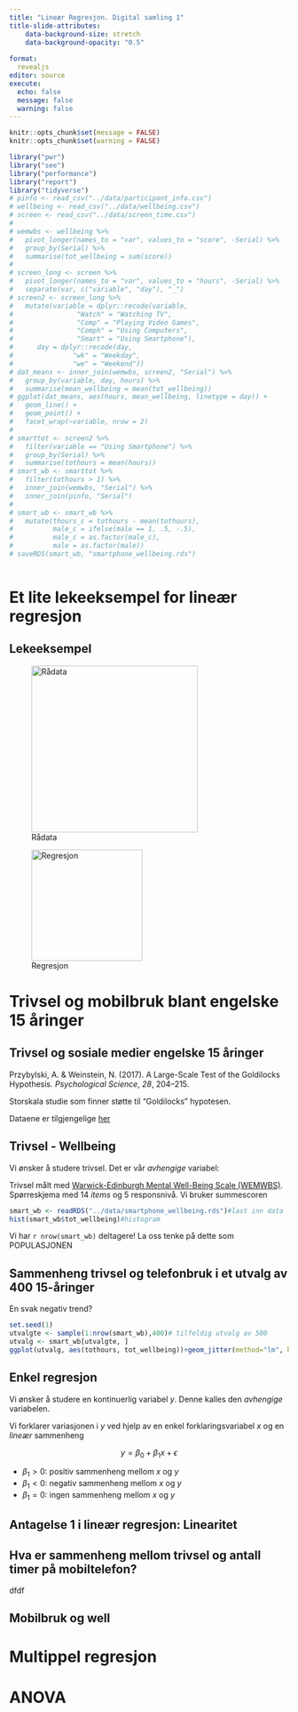 ```yaml
---
title: "Lineær Regresjon. Digital samling 1"
title-slide-attributes:
    data-background-size: stretch
    data-background-opacity: "0.5"
    
format: 
  revealjs
editor: source
execute: 
  echo: false
  message: false
  warning: false
---
```


```r
knitr::opts_chunk$set(message = FALSE)
knitr::opts_chunk$set(warning = FALSE)

library("pwr")
library("see")
library("performance")
library("report")
library("tidyverse")
# pinfo <- read_csv("../data/participant_info.csv")
# wellbeing <- read_csv("../data/wellbeing.csv")
# screen <- read_csv("../data/screen_time.csv")
# 
# wemwbs <- wellbeing %>%
#   pivot_longer(names_to = "var", values_to = "score", -Serial) %>%
#   group_by(Serial) %>%
#   summarise(tot_wellbeing = sum(score))
# 
# screen_long <- screen %>%
#   pivot_longer(names_to = "var", values_to = "hours", -Serial) %>%
#   separate(var, c("variable", "day"), "_")
# screen2 <- screen_long %>%
#   mutate(variable = dplyr::recode(variable,
#                "Watch" = "Watching TV",
#                "Comp" = "Playing Video Games",
#                "Comph" = "Using Computers",
#                "Smart" = "Using Smartphone"),
#      day = dplyr::recode(day,
#               "wk" = "Weekday",
#               "we" = "Weekend"))
# dat_means <- inner_join(wemwbs, screen2, "Serial") %>%
#   group_by(variable, day, hours) %>%
#   summarise(mean_wellbeing = mean(tot_wellbeing))
# ggplot(dat_means, aes(hours, mean_wellbeing, linetype = day)) +
#   geom_line() +
#   geom_point() +
#   facet_wrap(~variable, nrow = 2)
# 
# smarttot <- screen2 %>%
#   filter(variable == "Using Smartphone") %>%
#   group_by(Serial) %>%
#   summarise(tothours = mean(hours))
# smart_wb <- smarttot %>%
#   filter(tothours > 1) %>%
#   inner_join(wemwbs, "Serial") %>%
#   inner_join(pinfo, "Serial") 
# 
# smart_wb <- smart_wb %>%
#   mutate(thours_c = tothours - mean(tothours),
#          male_c = ifelse(male == 1, .5, -.5),
#          male_c = as.factor(male_c),
#          male = as.factor(male))
# saveRDS(smart_wb, "smartphone_wellbeing.rds")



```

# Et lite lekeeksempel for lineær regresjon

## Lekeeksempel 


::: {layout-ncol=2}

![Rådata](tabell.png){width=300}

![Regresjon](scatterreg.png){width=200}

:::





# Trivsel og mobilbruk blant engelske 15 åringer

## Trivsel og sosiale medier engelske 15 åringer

Przybylski, A. & Weinstein, N. (2017). A Large-Scale Test of the Goldilocks Hypothesis. *Psychological Science*, *28*, 204--215.

Storskala studie som finner støtte til  "Goldilocks" hypotesen. 

Dataene er tilgjengelige [her](https://osf.io/82ybd/)


## Trivsel - Wellbeing

Vi ønsker å studere trivsel. Det er vår *avhengige* variabel:

Trivsel målt med [Warwick-Edinburgh Mental Well-Being Scale (WEMWBS)](https://warwick.ac.uk/fac/med/research/platform/wemwbs/).
Spørreskjema med  14 *items* og  5 responsnivå. 
Vi  bruker summescoren 

```r
smart_wb <- readRDS("../data/smartphone_wellbeing.rds")#last inn data
hist(smart_wb$tot_wellbeing)#histogram
```
Vi har `r nrow(smart_wb)` deltagere! 
La oss tenke på dette som POPULASJONEN

## Sammenheng trivsel og telefonbruk i et  utvalg av 400 15-åringer
En svak negativ trend?
```r
set.seed(1)
utvalgte <- sample(1:nrow(smart_wb),400)# tilfeldig utvalg av 500
utvalg <- smart_wb[utvalgte, ]
ggplot(utvalg, aes(tothours, tot_wellbeing))+geom_jitter(method="lm", height=0)+xlab("Antall timer daglig")+ylab("Total trivsel")
```



## Enkel regresjon

Vi ønsker å studere en kontinuerlig variabel $y$. Denne kalles den *avhengige* variabelen. 

Vi forklarer variasjonen i $y$ ved hjelp av en enkel forklaringsvariabel $x$ og en *lineær* sammenheng

$$ y = \beta_0+ \beta_1 x + \epsilon$$


- $\beta_1 > 0$: positiv sammenheng mellom $x$ og $y$
- $\beta_1 < 0$: negativ sammenheng mellom $x$ og $y$
- $\beta_1 = 0$: ingen sammenheng mellom $x$ og $y$




## Antagelse 1 i lineær regresjon: Linearitet









## Hva er sammenheng mellom trivsel og antall timer på mobiltelefon?
dfdf

## Mobilbruk og well


# Multippel regresjon

# ANOVA


